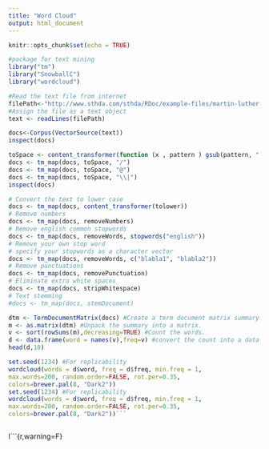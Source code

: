 ```yaml
---
title: "Word Cloud"
output: html_document
---
```


```r
knitr::opts_chunk$set(echo = TRUE)
```

```r
#package for text mining
library("tm")
library("SnowballC")
library("wordcloud")
```
```r
#Read the text file from internet
filePath<-"http://www.sthda.com/sthda/RDoc/example-files/martin-luther-king-i-have-a-dream-speech.txt"
#Assign the file as a text object
text <- readLines(filePath)

```


```r
docs<-Corpus(VectorSource(text))
inspect(docs)
```

```r
toSpace <- content_transformer(function (x , pattern ) gsub(pattern, " ", x))
docs <- tm_map(docs, toSpace, "/")
docs <- tm_map(docs, toSpace, "@")
docs <- tm_map(docs, toSpace, "\\|")
inspect(docs)
```

```r
# Convert the text to lower case
docs <- tm_map(docs, content_transformer(tolower))
# Remove numbers
docs <- tm_map(docs, removeNumbers)
# Remove english common stopwords
docs <- tm_map(docs, removeWords, stopwords("english"))
# Remove your own stop word
# specify your stopwords as a character vector
docs <- tm_map(docs, removeWords, c("blabla1", "blabla2"))
# Remove punctuations
docs <- tm_map(docs, removePunctuation)
# Eliminate extra white spaces
docs <- tm_map(docs, stripWhitespace)
# Text stemming
#docs <- tm_map(docs, stemDocument)
```

```r
dtm <- TermDocumentMatrix(docs) #Create a term document matrix summary.
m <- as.matrix(dtm) #Unpack the summary into a matrix.
v <- sort(rowSums(m),decreasing=TRUE) #Count the words.
d <- data.frame(word = names(v),freq=v) #convert the count into a data frame.
head(d,10)
```
```r
set.seed(1234) #For replicability
wordcloud(words = d$word, freq = d$freq, min.freq = 1,
max.words=200, random.order=FALSE, rot.per=0.35,
colors=brewer.pal(8, "Dark2"))
set.seed(1234) #For replicability
wordcloud(words = d$word, freq = d$freq, min.freq = 1,
max.words=200, random.order=FALSE, rot.per=0.35,
colors=brewer.pal(8, "Dark2"))```
```


```r
```


l```{r,warning=F}
